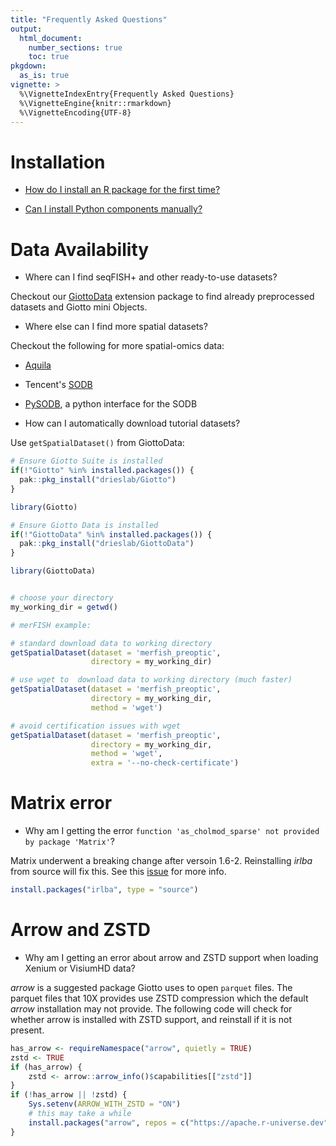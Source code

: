 ```yaml
---
title: "Frequently Asked Questions"
output: 
  html_document:
    number_sections: true
    toc: true
pkgdown:
  as_is: true
vignette: >
  %\VignetteIndexEntry{Frequently Asked Questions}
  %\VignetteEngine{knitr::rmarkdown}
  %\VignetteEncoding{UTF-8}
---
```


# Installation

- [How do I install an R package for the first time?](https://drieslab.github.io/Giotto/articles/installation.html)

- [Can I install Python components manually?](https://drieslab.github.io/Giotto/articles/configuration.html)

# Data Availability

- Where can I find seqFISH+ and other ready-to-use datasets?

Checkout our [GiottoData](https://github.com/drieslab/GiottoData) extension package to find already preprocessed datasets and Giotto mini Objects.

-  Where else can I find more spatial datasets?

Checkout the following for more spatial-omics data:

 - [Aquila](https://aquila.cheunglab.org/view)
 - Tencent\'s [SODB](https://gene.ai.tencent.com/SpatialOmics/)
 - [PySODB](https://pysodb.readthedocs.io/en/latest/), a python interface for the SODB

- How can I automatically download tutorial datasets?

Use `getSpatialDataset()` from GiottoData:

```r
# Ensure Giotto Suite is installed
if(!"Giotto" %in% installed.packages()) {
  pak::pkg_install("drieslab/Giotto")
}

library(Giotto)

# Ensure Giotto Data is installed
if(!"GiottoData" %in% installed.packages()) {
  pak::pkg_install("drieslab/GiottoData")
}

library(GiottoData)


# choose your directory
my_working_dir = getwd()

# merFISH example:

# standard download data to working directory
getSpatialDataset(dataset = 'merfish_preoptic', 
                  directory = my_working_dir)

# use wget to  download data to working directory (much faster)
getSpatialDataset(dataset = 'merfish_preoptic', 
                  directory = my_working_dir, 
                  method = 'wget')

# avoid certification issues with wget
getSpatialDataset(dataset = 'merfish_preoptic', 
                  directory = my_working_dir, 
                  method = 'wget', 
                  extra = '--no-check-certificate')
```


# Matrix error

- Why am I getting the error `function 'as_cholmod_sparse' not provided by package 'Matrix'`?

Matrix underwent a breaking change after versoin 1.6-2. Reinstalling _irlba_ from source will fix this.
See this [issue](https://github.com/bwlewis/irlba/issues/70) for more info.

```r
install.packages("irlba", type = "source")
```

# Arrow and ZSTD

- Why am I getting an error about arrow and ZSTD support when loading Xenium or VisiumHD data?

*arrow* is a suggested package Giotto uses to open `parquet` files. The parquet files that 10X provides use ZSTD compression which the default *arrow* installation may not provide.
The following code will check for whether arrow is installed with ZSTD support, and reinstall if it is not present.

```r
has_arrow <- requireNamespace("arrow", quietly = TRUE)
zstd <- TRUE
if (has_arrow) {
    zstd <- arrow::arrow_info()$capabilities[["zstd"]]
}
if (!has_arrow || !zstd) {
    Sys.setenv(ARROW_WITH_ZSTD = "ON") 
    # this may take a while
    install.packages("arrow", repos = c("https://apache.r-universe.dev"), type = "source")
}
```


